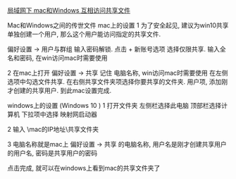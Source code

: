 
[局域网下 mac和Windows 互相访问共享文件](https://blog.csdn.net/Baby_come_here/article/details/81811291?spm=1001.2101.3001.6650.1&utm_medium=distribute.pc_relevant.none-task-blog-2%7Edefault%7ECTRLIST%7Edefault-1.no_search_link&depth_1-utm_source=distribute.pc_relevant.none-task-blog-2%7Edefault%7ECTRLIST%7Edefault-1.no_search_link)

Mac和Windows之间的传世文件
mac上的设置
1 为了安全起见, 建议为win10共享单独创建一个用户, 那么这个用户能访问指定的共享文件.

偏好设置 -> 用户与群组 输入密码解锁. 点击 +
新账号选项 选择仅限共享. 输入全名和密码, 在win访问mac时需要使用

2 在mac上打开 偏好设置 -> 共享 记住 电脑名称, win访问mac时需要使用
在左侧选项中勾选文件共享.
在右侧共享文件夹项选择你要共享的文件夹.
用户项, 添加刚才创建的共享用户.
到此mac设置完成.

windows上的设置 (Windows 10 )
1 打开文件夹 左侧栏选择此电脑 顶部栏选择计算机 下拉项中选择 映射网启动器


2 输入 \\mac的IP地址\共享文件夹


3 电脑名称就是mac上 偏好设置 -> 共享 的电脑名称, 用户名是刚才创建共享用户的用户名, 密码是共享用户的密码


点击完成, 就可以在windows上看到mac的共享文件夹了